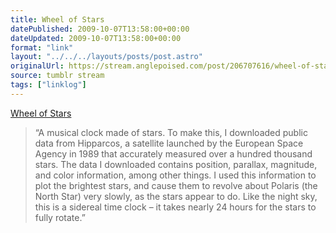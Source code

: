 ```yaml
---
title: Wheel of Stars
datePublished: 2009-10-07T13:58:00+00:00
dateUpdated: 2009-10-07T13:58:00+00:00
format: "link"
layout: "../../../layouts/posts/post.astro"
originalUrl: https://stream.anglepoised.com/post/206707616/wheel-of-stars
source: tumblr stream
tags: ["linklog"]
---
```


[Wheel of Stars][1]

> &ldquo;A musical clock made of stars. To make this, I downloaded public data from Hipparcos, a satellite launched by the European Space Agency in 1989 that accurately measured over a hundred thousand stars. The data I downloaded contains position, parallax, magnitude, and color information, among other things. I used this information to plot the brightest stars, and cause them to revolve about Polaris (the North Star) very slowly, as the stars appear to do. Like the night sky, this is a sidereal time clock &ndash; it takes nearly 24 hours for the stars to fully rotate.&rdquo;

[1]: http://wheelof.com/stars/

